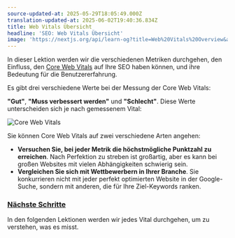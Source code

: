 ```yaml
---
source-updated-at: 2025-05-29T18:05:49.000Z
translation-updated-at: 2025-06-02T19:40:36.834Z
title: Web Vitals Übersicht
headline: 'SEO: Web Vitals Übersicht'
image: 'https://nextjs.org/api/learn-og?title=Web%20Vitals%20Overview&amp;chapter=17'
---
```


In dieser Lektion werden wir die verschiedenen Metriken durchgehen, den Einfluss, den [Core Web Vitals](https://web.dev/vitals/) auf Ihre SEO haben können, und ihre Bedeutung für die Benutzererfahrung.

Es gibt drei verschiedene Werte bei der Messung der Core Web Vitals:

**"Gut"**, **"Muss verbessert werden"** und **"Schlecht"**. Diese Werte unterscheiden sich je nach gemessenem Vital:

![Core Web Vitals](https://h8DxKfmAPhn8O0p3.public.blob.vercel-storage.com/learn/pages-router/seo/vitals-light.png)

Sie können Core Web Vitals auf zwei verschiedene Arten angehen:

*   **Versuchen Sie, bei jeder Metrik die höchstmögliche Punktzahl zu erreichen**. Nach Perfektion zu streben ist großartig, aber es kann bei großen Websites mit vielen Abhängigkeiten schwierig sein.
*   **Vergleichen Sie sich mit Wettbewerbern in Ihrer Branche**. Sie konkurrieren nicht mit jeder perfekt optimierten Website in der Google-Suche, sondern mit anderen, die für Ihre Ziel-Keywords ranken.

### [Nächste Schritte](#next-steps)

In den folgenden Lektionen werden wir jedes Vital durchgehen, um zu verstehen, was es misst.